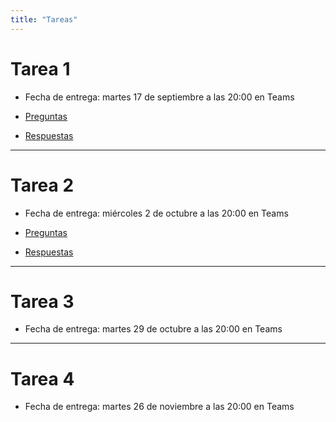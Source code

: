 ```yaml
---
title: "Tareas"
---
```


# Tarea 1

- Fecha de entrega: martes 17 de septiembre a las 20:00 en Teams

- [Preguntas](./tarea-1.qmd)

- [Respuestas](./tarea-1-respuestas.qmd)

---

# Tarea 2

- Fecha de entrega: miércoles 2 de octubre a las 20:00 en Teams

- [Preguntas](./tarea-2.qmd)

- [Respuestas](./tarea-2-respuestas.qmd)

---

# Tarea 3

- Fecha de entrega: martes 29 de octubre a las 20:00 en Teams

---

# Tarea 4

- Fecha de entrega: martes 26 de noviembre a las 20:00 en Teams

